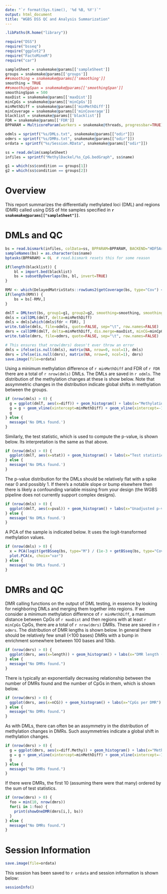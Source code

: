 ```yaml
---
date: "`r format(Sys.time(), '%d %B, %Y')`"
output: html_document
title: "WGBS DSS QC and Analysis Summarization"
---
```


```r
.libPaths(R.home("library"))

require("DSS")
require("bsseq")
require("ggplot2")
require("FactoMineR")
require("car")

sampleSheet = snakemake@params[['sampleSheet']]
groups = snakemake@params[['groups']]
##smoothing = snakemake@params[['smoothing']]
smoothing = TRUE
##smoothingSpan = snakemake@params[['smoothingSpan']]
smoothingSpan = 500
maxDist = snakemake@params[['maxDist']]
minCpGs = snakemake@params[['minCpGs']]
minMethDiff = snakemake@params[['minMethDiff']]
minCoverage = snakemake@params[['minCoverage']]
blacklist = snakemake@params[['blacklist']]
FDR = snakemake@params[['FDR']]
BPPARAM = MulticoreParam(workers = snakemake@threads, progressbar=TRUE)

odmls = sprintf("%s/DMLs.txt", snakemake@params[["odir"]])
odmrs = sprintf("%s/DMRs.txt", snakemake@params[["odir"]])
ordata = sprintf("%s/Session.RData", snakemake@params[["odir"]])

ss = read.delim(sampleSheet)
infiles = sprintf("MethylDackel/%s_CpG.bedGraph", ss$name)

g1 = which(ss$condition == groups[1])
g2 = which(ss$condition == groups[2])
```

# Overview

This report summarizes the differentially methylated loci (DML) and regions (DMR) called using DSS of hte samples specified in **`r snakemake@params[["sampleSheet"]]`**.

# DMLs and QC

```r
bs = read.bismark(infiles, colData=ss, BPPARAM=BPPARAM, BACKEND="HDF5Array") # nThread?
sampleNames(bs) = as.character(ss$name)
bptasks(BPPARAM) = 0L  # read.bismark resets this for some reason

if(length(blacklist)) {
    bl = import.bed(blacklist)
    bs = subsetByOverlaps(bs, bl, invert=TRUE)
}

RMV <- which(DelayedMatrixStats::rowSums2(getCoverage(bs, type="Cov") < minCoverage) != 0)
if(length(RMV)) {
    bs = bs[-RMV,]
}

dmlT = DMLtest(bs, group1=g1, group2=g2, smoothing=smoothing, smoothing.span=smoothingSpan, BPPARAM=BPPARAM)
dmls = callDML(dmlT, delta=minMethDiff)
dmls = dmls[which(dmls$fdr < FDR), ]
write.table(dmls, file=odmls, quote=FALSE, sep="\t", row.names=FALSE)
dmrs = callDMR(dmlT, delta=minMethDiff, dis.merge=maxDist, minCG=minCpGs)
write.table(dmrs, file=odmrs, quote=FALSE, sep="\t", row.names=FALSE)

# This ensures that nrow(dmrs) doesn't ever throw an error
dmls = ifelse(is.null(dmls), matrix(NA, nrow=0, ncol=1), dmls)
dmrs = ifelse(is.null(dmrs), matrix(NA, nrow=0, ncol=1), dmrs)
save.image(file=ordata)
```

Using a minimum methylation difference of `r minMethDiff` and FDR of `r FDR` there are a total of `r nrow(dmls)` DMLs. The DMLs are saved in `r odmls`. The distribution of the methylation changes at these is show below. Note that assymmetric changes in the distribution indicate global shifts in methylation between the groups.

```r
if (nrow(dmls) > 0) {
  g = ggplot(dmlT, aes(x=diff)) + geom_histogram() + labs(x="Methylation Difference (per-CpG)")
  g = g + geom_vline(xintercept=minMethDiff) + geom_vline(xintercept=-1*minMethDiff)
  g
} else {
  message('No DMLs found.')
}
```

Similarly, the test statistic, which is used to compute the p-value, is shown below. Its interpretation is the same as that above.

```r
if (nrow(dmls) > 0) {
  ggplot(dmlT, aes(x=stat)) + geom_histogram() + labs(x="Test statistic (per-CpG)")
} else {
  message('No DMLs found.')
}
```

The p-value distribution for the DMLs should be relatively flat with a spike near 0 and possibly 1. If there's a notable slope or bump elsewhere then there is likely a confounding variable missing from your design (the WGBS pipeline does not currently support complex designs).

```r
if (nrow(dmls) > 0) {
  ggplot(dmlT, aes(x=pval)) + geom_histogram() + labs(x="Unadjusted p-value (per-CpG)")
} else {
  message('No DMLs found.')
}
```

A PCA of the sample is indicated below. It uses the logit-transformed methylation values.

```r
if (nrow(dmls) > 0) {
  x = PCA(logit(getBSseq(bs, type="M") / (1e-3 + getBSseq(bs, type="Cov")), adjust=1e-3), graph=FALSE)
  plot.PCA(x, choix="var")
} else {
  message('No DMLs found.')
}
```

# DMRs and QC

DMR calling functions on the output of DML testing, in essence by looking for neighboring DMLs and merging them together into regions. If we consider a minimum methylation difference of `r minMethDiff`, a maximum distance between CpGs of `r maxDist` and then regions with at least `r minCpGs` CpGs, there are a total of `r nrow(dmrs)` DMRs. These are saved in `r odmrs`. The distribution of DMR lengths is shown below. In general there should be relatively few small (<100 bases) DMRs with a bump in enrichment somewhere between 100 bases and 10kb.

```r
if (nrow(dmrs) > 0) {
  ggplot(dmrs, aes(x=length)) + geom_histogram() + labs(x="DMR length (bases)")
} else {
  message("No DMRs found.")
}
```

There is typically an exponentially decreasing relationship between the number of DMRs found and the number of CpGs in them, which is shown below.

```r
if (nrow(dmrs) > 0) {
  ggplot(dmrs, aes(x=nCG)) + geom_histogram() + labs(x="CpGs per DMR")
} else {
  message("No DMRs found.")
}
```

As with DMLs, there can often be an assymmetry in the distribution of methylation changes in DMRs. Such assymmetries indicate a global shift in methylation changes.

```r
if (nrow(dmrs) > 0) {
  g = ggplot(dmrs, aes(x=diff.Methy)) + geom_histogram() + labs(x="Methylation Difference (per-DMR)")
  g = g + geom_vline(xintercept=minMethDiff) + geom_vline(xintercept=-1*minMethDiff)
  g
} else {
  message("No DMRs found.")
}
```

If there were DMRs, the first 10 (assuming there were that many) ordered by the sum of test statistics.

```r
if (nrow(dmrs) > 0) {
  foo = min(10, nrow(dmrs))
  for(i in 1:foo) {
    print(showOneDMR(dmrs[i,], bs))
  }
} else {
  message("No DMRs found.")
}
```

# Session Information

```r
save.image(file=ordata)
```

This session has been saved to `r ordata` and session information is shown below:

```r
sessionInfo()
```

